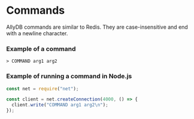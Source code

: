 # Commands

AllyDB commands are similar to Redis. They are case-insensitive and end with a newline character.

### Example of a command

```
> COMMAND arg1 arg2
```

### Example of running a command in Node.js

```js
const net = require("net");

const client = net.createConnection(4000, () => {
  client.write("COMMAND arg1 arg2\n");
});
```
